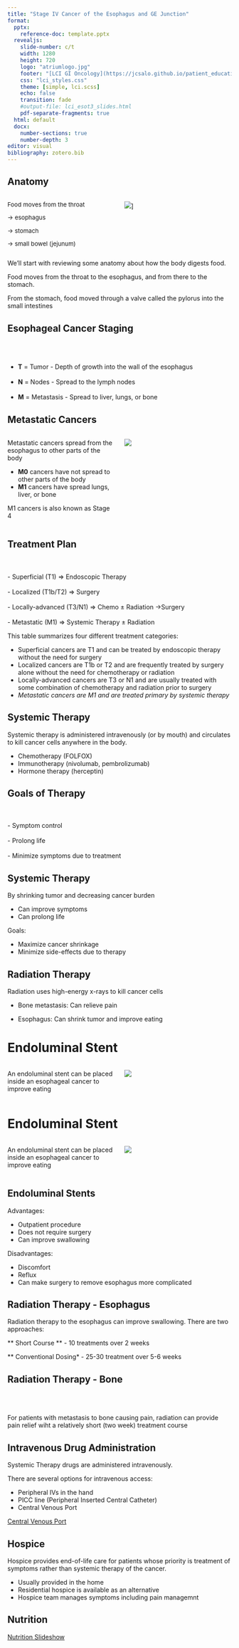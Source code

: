 ```yaml
---
title: "Stage IV Cancer of the Esophagus and GE Junction"
format: 
  pptx: 
    reference-doc: template.pptx
  revealjs:
    slide-number: c/t
    width: 1280
    height: 720
    logo: "atriumlogo.jpg"
    footer: "[LCI GI Oncology](https://jcsalo.github.io/patient_education/LCI.html)"
    css: "lci_styles.css"
    theme: [simple, lci.scss]
    echo: false
    transition: fade
    #output-file: lci_esot3_slides.html
    pdf-separate-fragments: true
  html: default
  docx:
    number-sections: true
    number-depth: 3
editor: visual
bibliography: zotero.bib
---
```


## Anatomy

:::::: columns
::: {.column width="50%"}
:::{style="font-size: 95%;"}
Food moves from the throat

$\rightarrow$ esophagus

$\rightarrow$ stomach

$\rightarrow$ small bowel (jejunum)
:::
:::

:::: {.column width="50%"}
::: {.content-visible unless-format="docx"}
![](https://deidt7p41jzcy.cloudfront.net/Eso_Anatomy_Labels.png)\]
:::
::::
::::::

::: {.content-hidden unless-format="docx"}
We'll start with reviewing some anatomy about how the body digests food.

Food moves from the throat to the esophagus, and from there to the stomach.  

From the stomach, food moved through a valve called the pylorus into the small intestines
:::


## Esophageal Cancer Staging {tbl-colwidths="[20,10,70]"}

\
\

-   **T** = Tumor - Depth of growth into the wall of the esophagus
\
\
-   **N** = Nodes - Spread to the lymph nodes
\
\
-   **M** = Metastasis - Spread to liver, lungs, or bone

## Metastatic Cancers

:::::: columns
::: {.column width="50%"}
Metastatic cancers spread from the esophagus to other parts of the body

-   **M0** cancers have not spread to other parts of the body
-   **M1** cancers have spread lungs, liver, or bone


M1 cancers is also known as Stage 4
:::

:::: {.column width="50%"}
::: {.content-visible unless-format="docx"}
![](https://deidt7p41jzcy.cloudfront.net/Eso_M_Stage.png)
:::
::::
::::::

## Treatment Plan
\
\
-   Superficial (T1) $\Rightarrow$ Endoscopic Therapy
\
\
-   Localized (T1b/T2) $\Rightarrow$ Surgery
\
\
-   Locally-advanced (T3/N1) $\Rightarrow$ Chemo $\pm$ Radiation $\rightarrow$Surgery
\
\
-   Metastatic (M1) $\Rightarrow$ Systemic Therapy $\pm$ Radiation

::: {.content-hidden unless-format="docx"}
This table summarizes four different treatment categories:

-   Superficial cancers are T1 and can be treated by endoscopic therapy without the need for surgery
-   Localized cancers are T1b or T2 and are frequently treated by surgery alone without the need for chemotherapy or radiation
-   Locally-advanced cancers are T3 or N1 and are usually treated with some combination of chemotherapy and radiation prior to surgery
-   *Metastatic cancers are M1 and are treated primary by systemic therapy*
:::

## Systemic Therapy

Systemic therapy is administered intravenously (or by mouth) and circulates to kill cancer cells anywhere in the body.

- Chemotherapy (FOLFOX)
- Immunotherapy (nivolumab, pembrolizumab)
- Hormone therapy (herceptin)

## Goals of Therapy
\
\
- Symptom control
\
\
- Prolong life
\
\
- Minimize symptoms due to treatment

## Systemic Therapy

By shrinking tumor and decreasing cancer burden

- Can improve symptoms
- Can prolong life

Goals:

- Maximize cancer shrinkage
- Minimize side-effects due to therapy

## Radiation Therapy

Radiation uses high-energy x-rays to kill cancer cells

- Bone metastasis: Can relieve pain

- Esophagus: Can shrink tumor and improve eating

# Endoluminal Stent

:::::: columns
::: {.column width="50%"}
An endoluminal stent can be placed inside an esophageal cancer to improve eating
:::

:::: {.column width="50%"}
::: {.content-visible unless-format="docx"}
![](https://deidt7p41jzcy.cloudfront.net/wallflex_eso.png)
:::
::::
::::::


# Endoluminal Stent

:::::: columns
::: {.column width="50%"}
An endoluminal stent can be placed inside an esophageal cancer to improve eating
:::

:::: {.column width="50%"}
::: {.content-visible unless-format="docx"}
![](https://deidt7p41jzcy.cloudfront.net/nci_stent_433292.jpg)
:::
::::
::::::

## Endoluminal Stents

Advantages:

- Outpatient procedure 
- Does not require surgery
- Can improve swallowing

Disadvantages:

- Discomfort
- Reflux
- Can make surgery to remove esophagus more complicated


## Radiation Therapy - Esophagus

Radiation therapy to the esophagus can improve swallowing. There are two approaches:

** Short Course **
- 10 treatments over 2 weeks

** Conventional Dosing*
- 25-30 treatment over 5-6 weeks


## Radiation Therapy - Bone
\
\

For patients with metastasis to bone causing pain, radiation can provide pain relief wiht a relatively short (two week) treatment course

## Intravenous Drug Administration

Systemic Therapy drugs are administered intravenously.

There are several options for intravenous access:

-   Peripheral IVs in the hand
-   PICC line (Peripheral Inserted Central Catheter)
-   Central Venous Port

[Central Venous Port](lci_cvport.htm)


## Hospice

Hospice provides end-of-life care for patients whose priority is treatment of symptoms rather than systemic therapy of the cancer.

- Usually provided in the home
- Residential hospice is available as an alternative
- Hospice team manages symptoms including pain managemnt

## Nutrition

[Nutrition Slideshow](lci_nutrition.htm)

